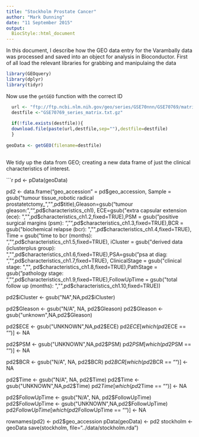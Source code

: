 ```yaml
---
title: "Stockholm Prostate Cancer"
author: "Mark Dunning"
date: "11 September 2015"
output:
  BiocStyle::html_document
---
```


In this document, I describe how the GEO data entry for the Varambally data was processed and saved into an object for analysis in Bioconductor. First of all load the relevant libraries for grabbing and manipulaing the data

```r
library(GEOquery)
library(dplyr)
library(tidyr)

```


Now use the `getGEO` function with the correct ID

```r

  url <- "ftp://ftp.ncbi.nlm.nih.gov/geo/series/GSE70nnn/GSE70769/matrix/"
  destfile <-"GSE70769_series_matrix.txt.gz"
  
  if(!file.exists(destfile)){
  download.file(paste(url,destfile,sep=""),destfile=destfile)
  }
  
geoData <- getGEO(filename=destfile)
  
```  


We tidy up the data from GEO; creating a new data frame of just the clinical characteristics of interest.

```r

pd <- pData(geoData)


pd2 <- data.frame("geo_accession" = pd$geo_accession, Sample = gsub("tumour tissue_robotic radical prostatetctomy_","",pd$title),Gleason=gsub("tumour gleason: ","",pd$characteristics_ch1), ECE=gsub("extra capsular extension (ece): ","",pd$characteristics_ch1.2,fixed=TRUE),PSM = gsub("positive surgical margins (psm): ","",pd$characteristics_ch1.3,fixed=TRUE),BCR = gsub("biochemical relapse (bcr): ","",pd$characteristics_ch1.4,fixed=TRUE), Time = gsub("time to bcr (months): ","",pd$characteristics_ch1.5,fixed=TRUE), iCluster = gsub("derived data (iclusterplus group): ","",pd$characteristics_ch1.6,fixed=TRUE),PSA=gsub("psa at diag: ", "",pd$characteristics_ch1.7,fixed=TRUE), ClinicalStage = gsub("clinical stage: ","", pd$characteristics_ch1.8,fixed=TRUE),PathStage = gsub("pathology stage: ","",pd$characteristics_ch1.9,fixed=TRUE),FollowUpTime = gsub("total follow up (months): ","",pd$characteristics_ch1.10,fixed=TRUE))

pd2$iCluster <- gsub("NA",NA,pd2$iCluster)

pd2$Gleason <- gsub("N/A", NA, pd2$Gleason)
pd2$Gleason <- gsub("unknown",NA,pd2$Gleason)

pd2$ECE <- gsub("UNKNOWN",NA,pd2$ECE)
pd2$ECE[which(pd2$ECE == "")] <- NA

pd2$PSM <- gsub("UNKNOWN",NA,pd2$PSM)
pd2$PSM[which(pd2$PSM == "")] <- NA

pd2$BCR <- gsub("N/A", NA, pd2$BCR)
pd2$BCR[which(pd2$BCR == "")] <- NA

pd2$Time <- gsub("N/A", NA, pd2$Time)
pd2$Time <- gsub("UNKNOWN",NA,pd2$Time)
pd2$Time[which(pd2$Time == "")] <- NA

pd2$FollowUpTime <- gsub("N/A", NA, pd2$FollowUpTime)
pd2$FollowUpTime <- gsub("UNKNOWN",NA,pd2$FollowUpTime)
pd2$FollowUpTime[which(pd2$FollowUpTime == "")] <- NA



rownames(pd2) <- pd2$geo_accession
pData(geoData) <- pd2
stockholm <- geoData
save(stockholm, file="../data/stockholm.rda")
